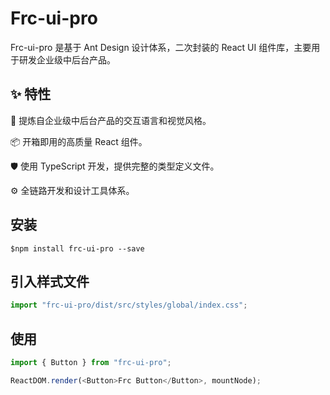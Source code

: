 
<Meta title="首页" />

# Frc-ui-pro

Frc-ui-pro 是基于 Ant Design 设计体系，二次封装的 React UI 组件库，主要用于研发企业级中后台产品。

## ✨ 特性

🌈 提炼自企业级中后台产品的交互语言和视觉风格。

📦 开箱即用的高质量 React 组件。

🛡 使用 TypeScript 开发，提供完整的类型定义文件。

⚙️ 全链路开发和设计工具体系。

## 安装

```shell
$npm install frc-ui-pro --save
```

## 引入样式文件

```js
import "frc-ui-pro/dist/src/styles/global/index.css";
```

## 使用

```js
import { Button } from "frc-ui-pro";

ReactDOM.render(<Button>Frc Button</Button>, mountNode);
```
